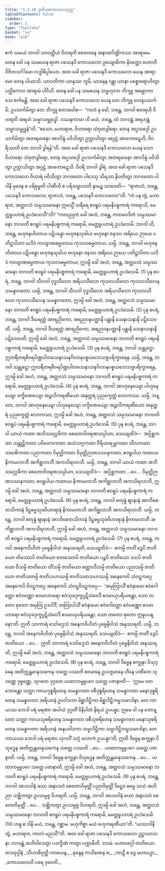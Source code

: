 ```yaml
---
title: "1.3.10 ဒုတိယကောသလသုတ္တ"
tableOfContents: false
sidebar:
  order: 2
type: "tipitaka"
basket: "su"
book: "a10"
---
```



<DynamicBreadcrumb />

<Division number="30" book="a10">

<Paragraph number="249" book="a10">
ဧကံ သမယံ ဘဂဝါ သာဝတ္ထိယံ ဝိဟရတိ ဇေတဝနေ အနာထပိဏ္ဍိကဿ အာရာမေ. တေန ခေါ ပန သမယေန ရာဇာ ပသေနဒိ ကောသလော ဥယျောဓိကာ နိဝတ္တော ဟောတိ ဝိဇိတသင်္ဂါမော လဒ္ဓါဓိပ္ပါယော. အထ ခေါ ရာဇာ ပသေနဒိ ကောသလော ယေန အာရာမော တေန ပါယာသိ. ယာဝတိကာ ယာနဿ ဘူမိ, ယာနေန ဂန္တွာ ယာနာ ပစ္စောရောဟိတွာ ပတ္တိကောဝ အာရာမံ ပါဝိသိ. တေန ခေါ ပန သမယေန သမ္ဗဟုလာ ဘိက္ခူ အဗ္ဘောကာသေ စင်္ကမန္တိ. အထ ခေါ ရာဇာ ပသေနဒိ ကောသလော ယေန တေ ဘိက္ခူ တေနုပသင်္ကမိ; ဥပသင်္ကမိတွာ တေ ဘိက္ခူ ဧတဒဝေါစ—  “ကဟံ နု ခေါ, ဘန္တေ, ဘဂဝါ ဧတရဟိ ဝိဟရတိ အရဟံ သမ္မာသမ္ဗုဒ္ဓေါ. ဒဿနကာမာ ဟိ မယံ, ဘန္တေ, တံ ဘဂဝန္တံ အရဟန္တံ သမ္မာသမ္ဗုဒ္ဓန်”တိ. “ဧသော, မဟာရာဇ, ဝိဟာရော သံဝုတဒွါရော. တေန အပ္ပသဒ္ဒေါ ဥပသင်္ကမိတွာ အတရမာနော အာလိန္ဒံ ပဝိသိတွာ ဥက္ကာသိတွာ အဂ္ဂဠံ အာကောဋေဟိ; ဝိဝရိဿတိ တေ ဘဂဝါ ဒွါရန်”တိ.
</Paragraph>

<Paragraph number="250" book="a10">
အထ ခေါ ရာဇာ ပသေနဒိ ကောသလော ယေန သော ဝိဟာရော သံဝုတဒွါရော, တေန အပ္ပသဒ္ဒေါ ဥပသင်္ကမိတွာ အတရမာနော အာလိန္ဒံ ပဝိသိတွာ ဥက္ကာသိတွာ အဂ္ဂဠံ အာကောဋေသိ. ဝိဝရိ ဘဂဝါ ဒွါရံ. အထ ခေါ ရာဇာ ပသေနဒိ ကောသလော ဝိဟာရံ ပဝိသိတွာ ဘဂဝတော ပါဒေသု သိရသာ နိပတိတွာ ဘဂဝတော ပါဒါနိ မုခေန စ ပရိစုမ္ဗတိ ပါဏီဟိ စ ပရိသမ္ဗာဟတိ နာမဉ္စ သာဝေတိ—  “ရာဇာဟံ, ဘန္တေ, ပသေနဒိ ကောသလော; ရာဇာဟံ, ဘန္တေ, ပသေနဒိ ကောသလော”တိ.
</Paragraph>

<Paragraph number="251" book="a10">
“ကံ ပန တွံ, မဟာရာဇ, အတ္ထဝသံ သမ္ပဿမာနော ဣမသ္မိံ သရီရေ ဧဝရူပံ ပရမနိပစ္စကာရံ ကရောသိ, မေတ္တူပဟာရံ ဥပဒံသေသီ”တိ? “ကတညုတံ ခေါ အဟံ, ဘန္တေ, ကတဝေဒိတံ သမ္ပဿမာနော ဘဂဝတိ ဧဝရူပံ ပရမနိပစ္စကာရံ ကရောမိ, မေတ္တူပဟာရံ ဥပဒံသေမိ.
</Paragraph>

<Paragraph number="252" book="a10">
ဘဂဝါ ဟိ, ဘန္တေ, ဗဟုဇနဟိတာယ ပဋိပန္နော ဗဟုဇနသုခါယ ဗဟုနော ဇနဿ အရိယေ ဉာယေ ပတိဋ္ဌာပိတာ ယဒိဒံ ကလျာဏဓမ္မတာယ ကုသလဓမ္မတာယ. ယမ္ပိ, ဘန္တေ, ဘဂဝါ ဗဟုဇနဟိတာယ ပဋိပန္နော ဗဟုဇနသုခါယ ဗဟုနော ဇနဿ အရိယေ ဉာယေ ပတိဋ္ဌာပိတာ ယဒိဒံ ကလျာဏဓမ္မတာယ ကုသလဓမ္မတာယ, ဣဒမ္ပိ ခေါ အဟံ, ဘန္တေ, အတ္ထဝသံ သမ္ပဿမာနော ဘဂဝတိ ဧဝရူပံ ပရမနိပစ္စကာရံ ကရောမိ, မေတ္တူပဟာရံ ဥပဒံသေမိ. (1)
</Paragraph>

<Paragraph number="253" book="a10">
ပုန စပရံ, ဘန္တေ, ဘဂဝါ သီလဝါ ဝုဒ္ဓသီလော အရိယသီလော ကုသလသီလော ကုသလသီလေန သမန္နာဂတော. ယမ္ပိ, ဘန္တေ, ဘဂဝါ သီလဝါ ဝုဒ္ဓသီလော အရိယသီလော ကုသလသီလော ကုသလသီလေန သမန္နာဂတော, ဣဒမ္ပိ ခေါ အဟံ, ဘန္တေ, အတ္ထဝသံ သမ္ပဿမာနော ဘဂဝတိ ဧဝရူပံ ပရမနိပစ္စကာရံ ကရောမိ, မေတ္တူပဟာရံ ဥပဒံသေမိ. (2)
</Paragraph>

<Paragraph number="254" book="a10">
ပုန စပရံ, ဘန္တေ, ဘဂဝါ ဒီဃရတ္တံ အာရညိကော, အရညဝနပတ္ထာနိ ပန္တာနိ သေနာသနာနိ ပဋိသေဝတိ. ယမ္ပိ, ဘန္တေ, ဘဂဝါ ဒီဃရတ္တံ အာရညိကော, အရညဝနပတ္ထာနိ ပန္တာနိ သေနာသနာနိ ပဋိသေဝတိ, ဣဒမ္ပိ ခေါ အဟံ, ဘန္တေ, အတ္ထဝသံ သမ္ပဿမာနော ဘဂဝတိ ဧဝရူပံ ပရမနိပစ္စကာရံ ကရောမိ, မေတ္တူပဟာရံ ဥပဒံသေမိ. (3)
</Paragraph>

<Paragraph number="255" book="a10">
ပုန စပရံ, ဘန္တေ, ဘဂဝါ သန္တုဋ္ဌော ဣတရီတရစီဝရပိဏ္ဍပါတသေနာသနဂိလာနပစ္စယဘေသဇ္ဇပရိက္ခာရေန. ယမ္ပိ, ဘန္တေ, ဘဂဝါ သန္တုဋ္ဌော ဣတရီတရစီဝရပိဏ္ဍပါတသေနာသနဂိလာနပစ္စယဘေသဇ္ဇပရိက္ခာရေန, ဣဒမ္ပိ ခေါ အဟံ, ဘန္တေ, အတ္ထဝသံ သမ္ပဿမာနော ဘဂဝတိ ဧဝရူပံ ပရမနိပစ္စကာရံ ကရောမိ, မေတ္တူပဟာရံ ဥပဒံသေမိ. (4)
</Paragraph>

<Paragraph number="256" book="a10">
ပုန စပရံ, ဘန္တေ, ဘဂဝါ အာဟုနေယျော ပါဟုနေယျော ဒက္ခိဏေယျော အဉ္ဇလိကရဏီယော အနုတ္တရံ ပုညက္ခေတ္တံ လောကဿ. ယမ္ပိ, ဘန္တေ, ဘဂဝါ အာဟုနေယျော ပါဟုနေယျော ဒက္ခိဏေယျော အဉ္ဇလိကရဏီယော အနုတ္တရံ ပုညက္ခေတ္တံ လောကဿ, ဣဒမ္ပိ ခေါ အဟံ, ဘန္တေ, အတ္ထဝသံ သမ္ပဿမာနော ဘဂဝတိ ဧဝရူပံ ပရမနိပစ္စကာရံ ကရောမိ, မေတ္တူပဟာရံ ဥပဒံသေမိ. (5)
</Paragraph>

<Paragraph number="257" book="a10">
ပုန စပရံ, ဘန္တေ, ဘဂဝါ ယာယံ ကထာ အဘိသလ္လေခိကာ စေတောဝိဝရဏသပ္ပါယာ, သေယျထိဒံ—  အပ္ပိစ္ဆကထာ သန္တုဋ္ဌိကထာ ပဝိဝေကကထာ အသံသဂ္ဂကထာ ဝီရိယာရမ္ဘကထာ သီလကထာ သမာဓိကထာ ပညာကထာ ဝိမုတ္တိကထာ ဝိမုတ္တိဉာဏဒဿနကထာ, ဧဝရူပါယ ကထာယ နိကာမလာဘီ အကိစ္ဆလာဘီ အကသိရလာဘီ. ယမ္ပိ, ဘန္တေ, ဘဂဝါ ယာယံ ကထာ အဘိသလ္လေခိကာ စေတောဝိဝရဏသပ္ပါယာ, သေယျထိဒံ—  အပ္ပိစ္ဆကထာ …ပေ…  ဝိမုတ္တိဉာဏဒဿနကထာ, ဧဝရူပါယ ကထာယ နိကာမလာဘီ အကိစ္ဆလာဘီ အကသိရလာဘီ, ဣဒမ္ပိ ခေါ အဟံ, ဘန္တေ, အတ္ထဝသံ သမ္ပဿမာနော ဘဂဝတိ ဧဝရူပံ ပရမနိပစ္စကာရံ ကရောမိ, မေတ္တူပဟာရံ ဥပဒံသေမိ. (6)
</Paragraph>

<Paragraph number="258" book="a10">
ပုန စပရံ, ဘန္တေ, ဘဂဝါ စတုန္နံ ဈာနာနံ အာဘိစေတသိကာနံ ဒိဋ္ဌဓမ္မသုခဝိဟာရာနံ နိကာမလာဘီ အကိစ္ဆလာဘီ အကသိရလာဘီ. ယမ္ပိ, ဘန္တေ, ဘဂဝါ စတုန္နံ ဈာနာနံ အာဘိစေတသိကာနံ ဒိဋ္ဌဓမ္မသုခဝိဟာရာနံ နိကာမလာဘီ အကိစ္ဆလာဘီ အကသိရလာဘီ, ဣဒမ္ပိ ခေါ အဟံ, ဘန္တေ, အတ္ထဝသံ သမ္ပဿမာနော ဘဂဝတိ ဧဝရူပံ ပရမနိပစ္စကာရံ ကရောမိ, မေတ္တူပဟာရံ ဥပဒံသေမိ. (7)
</Paragraph>

<Paragraph number="259" book="a10">
ပုန စပရံ, ဘန္တေ, ဘဂဝါ အနေကဝိဟိတံ ပုဗ္ဗေနိဝါသံ အနုဿရတိ, သေယျထိဒံ—  ဧကမ္ပိ ဇာတိံ ဒွေပိ ဇာတိယော တိဿောပိ ဇာတိယော စတဿောပိ ဇာတိယော ပဉ္စပိ ဇာတိယော ဒသပိ ဇာတိယော ဝီသမ္ပိ ဇာတိယော တိံသမ္ပိ ဇာတိယော စတ္တာလီသမ္ပိ ဇာတိယော ပညာသမ္ပိ ဇာတိယော ဇာတိသတမ္ပိ ဇာတိသဟဿမ္ပိ ဇာတိသတသဟဿမ္ပိ အနေကေပိ သံဝဋ္ဋကပ္ပေ အနေကေပိ ဝိဝဋ္ဋကပ္ပေ အနေကေပိ သံဝဋ္ဋဝိဝဋ္ဋကပ္ပေ—  ‘အမုတြာသိံ ဧဝံနာမော ဧဝံဂေါတ္တော ဧဝံဝဏ္ဏော ဧဝမာဟာရော ဧဝံသုခဒုက္ခပ္ပဋိသံဝေဒီ ဧဝမာယုပရိယန္တော, သော တတော စုတော အမုတြ ဥဒပါဒိံ; တတြာပါသိံ ဧဝံနာမော ဧဝံဂေါတ္တော ဧဝံဝဏ္ဏော ဧဝမာဟာရော ဧဝံသုခဒုက္ခပ္ပဋိသံဝေဒီ ဧဝမာယုပရိယန္တော, သော တတော စုတော ဣဓူပပန္နော’တိ. ဣတိ သာကာရံ သော်ဒ္ဒေသံ အနေကဝိဟိတံ ပုဗ္ဗေနိဝါသံ အနုဿရတိ. ယမ္ပိ, ဘန္တေ, ဘဂဝါ အနေကဝိဟိတံ ပုဗ္ဗေနိဝါသံ အနုဿရတိ, သေယျထိဒံ—  ဧကမ္ပိ ဇာတိံ ဒွေပိ ဇာတိယော …ပေ…  ဣတိ သာကာရံ သော်ဒ္ဒေသံ အနေကဝိဟိတံ ပုဗ္ဗေနိဝါသံ အနုဿရတိ, ဣဒမ္ပိ ခေါ အဟံ, ဘန္တေ, အတ္ထဝသံ သမ္ပဿမာနော ဘဂဝတိ ဧဝရူပံ ပရမနိပစ္စကာရံ ကရောမိ, မေတ္တူပဟာရံ ဥပဒံသေမိ. (8)
</Paragraph>

<Paragraph number="260" book="a10">
ပုန စပရံ, ဘန္တေ, ဘဂဝါ ဒိဗ္ဗေန စက္ခုနာ ဝိသုဒ္ဓေန အတိက္ကန္တမာနုသကေန သတ္တေ ပဿတိ စဝမာနေ ဥပပဇ္ဇမာနေ ဟီနေ ပဏီတေ သုဝဏ္ဏေ ဒုဗ္ဗဏ္ဏေ, သုဂတေ ဒုဂ္ဂတေ ယထာကမ္မူပဂေ သတ္တေ ပဇာနာတိ—  ‘ဣမေ ဝတ ဘောန္တော သတ္တာ ကာယဒုစ္စရိတေန သမန္နာဂတာ ဝစီဒုစ္စရိတေန သမန္နာဂတာ မနောဒုစ္စရိတေန သမန္နာဂတာ အရိယာနံ ဥပဝါဒကာ မိစ္ဆာဒိဋ္ဌိကာ မိစ္ဆာဒိဋ္ဌိကမ္မသမာဒါနာ, တေ ကာယဿ ဘေဒါ ပရံ မရဏာ အပါယံ ဒုဂ္ဂတိံ ဝိနိပါတံ နိရယံ ဥပပန္နာ; ဣမေ ဝါ ပန ဘောန္တော သတ္တာ ကာယသုစရိတေန သမန္နာဂတာ ဝစီသုစရိတေန သမန္နာဂတာ မနောသုစရိတေန သမန္နာဂတာ အရိယာနံ အနုပဝါဒကာ သမ္မာဒိဋ္ဌိကာ သမ္မာဒိဋ္ဌိကမ္မသမာဒါနာ, တေ ကာယဿ ဘေဒါ ပရံ မရဏာ သုဂတိံ သဂ္ဂံ လောကံ ဥပပန္နာ’တိ, ဣတိ ဒိဗ္ဗေန စက္ခုနာ ဝိသုဒ္ဓေန အတိက္ကန္တမာနုသကေန သတ္တေ ပဿတိ …ပေ…  ယထာကမ္မူပဂေ သတ္တေ ပဇာနာတိ. ယမ္ပိ, ဘန္တေ, ဘဂဝါ ဒိဗ္ဗေန စက္ခုနာ ဝိသုဒ္ဓေန အတိက္ကန္တမာနုသကေန …ပေ…  ယထာကမ္မူပဂေ သတ္တေ ပဇာနာတိ, ဣဒမ္ပိ ခေါ အဟံ, ဘန္တေ, အတ္ထဝသံ သမ္ပဿမာနော ဘဂဝတိ ဧဝရူပံ ပရမနိပစ္စကာရံ ကရောမိ, မေတ္တူပဟာရံ ဥပဒံသေမိ. (9)
</Paragraph>

<Paragraph number="261" book="a10">
ပုန စပရံ, ဘန္တေ, ဘဂဝါ အာသဝါနံ ခယာ အနာသဝံ စေတောဝိမုတ္တိံ ပညာဝိမုတ္တိံ ဒိဋ္ဌေဝ ဓမ္မေ သယံ အဘိညာ သစ္ဆိကတွာ ဥပသမ္ပဇ္ဇ ဝိဟရတိ. ယမ္ပိ, ဘန္တေ, ဘဂဝါ အာသဝါနံ ခယာ အနာသဝံ စေတောဝိမုတ္တိံ …ပေ…  သစ္ဆိကတွာ ဥပသမ္ပဇ္ဇ ဝိဟရတိ, ဣဒမ္ပိ ခေါ အဟံ, ဘန္တေ, အတ္ထဝသံ သမ္ပဿမာနော ဘဂဝတိ ဧဝရူပံ ပရမနိပစ္စကာရံ ကရောမိ, မေတ္တူပဟာရံ ဥပဒံသေမိ. (10)
</Paragraph>

<Paragraph number="262" book="a10">
ဟန္ဒ စ ဒါနိ မယံ, ဘန္တေ, ဂစ္ဆာမ. ဗဟုကိစ္စာ မယံ ဗဟုကရဏီယာ”တိ. “ယဿဒါနိ တွံ, မဟာရာဇ, ကာလံ မညသီ”တိ. အထ ခေါ ရာဇာ ပသေနဒိ ကောသလော ဥဋ္ဌာယာသနာ ဘဂဝန္တံ အဘိဝါဒေတွာ ပဒက္ခိဏံ ကတွာ ပက္ကာမီတိ.

</Paragraph>
</Division>

<Paragraph number="263" type="center" book="a10">
ဒသမံ.



</Paragraph>

<Paragraph number="264" type="center" book="a10">
မဟာဝဂ္ဂေါ တတိယော.



</Paragraph>

<Paragraph number="265" type="center" book="a10">
တဿုဒ္ဒါနံ


</Paragraph>

<Paragraph number="266" type="verses" book="a10">
_သီဟာဓိဝုတ္တိ ကာယေန,_  
_စုန္ဒေန ကသိဏေန စ;_  
_ကာဠီ စ ဒွေ မဟာပဉှာ,_  
_ကောသလေဟိ ပရေ ဒုဝေတိ._
</Paragraph>